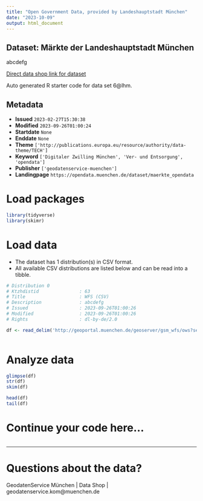 ```yaml
---
title: "Open Government Data, provided by Landeshauptstadt München"
date: "2023-10-09"
output: html_document
---
```


## Dataset: Märkte der Landeshauptstadt München

abcdefg

[Direct data shop link for dataset](https://opendata.muenchen.de/dataset/maerkte_opendata)

Auto generated R starter code for data set 6@lhm.

## Metadata

- **Issued** `2023-02-27T15:30:38`
- **Modified** `2023-09-26T01:00:24`
- **Startdate** `None`
- **Enddate** `None`
- **Theme** `['http://publications.europa.eu/resource/authority/data-theme/TECH']`
- **Keyword** `['Digitaler Zwilling München', 'Ver- und Entsorgung', 'opendata']`
- **Publisher** `['geodatenservice-muenchen']`
- **Landingpage** `https://opendata.muenchen.de/dataset/maerkte_opendata`


# Load packages

```r

library(tidyverse)
library(skimr)

```

# Load data

-   The dataset has 1 distribution(s) in CSV format.
-   All available CSV distributions are listed below and can be read into a tibble.

```r

# Distribution 0
# Ktzhdistid               : 63
# Title                    : WFS (CSV)
# Description              : abcdefg
# Issued                   : 2023-09-26T01:00:26
# Modified                 : 2023-09-26T01:00:26
# Rights                   : dl-by-de/2.0

df <- read_delim('http://geoportal.muenchen.de/geoserver/gsm_wfs/ows?service=WFS&amp;version=1.0.0&amp;request=GetFeature&amp;typeName=gsm_wfs:maerkte_opendata&amp;outputFormat=csv')



```

# Analyze data

```r

glimpse(df)
str(df)
skim(df)

head(df)
tail(df)

```

# Continue your code here...

```r

```

------------------------------------------------------------------------

# Questions about the data?

GeodatenService München | Data Shop | geodatenservice.kom@muenchen.de
